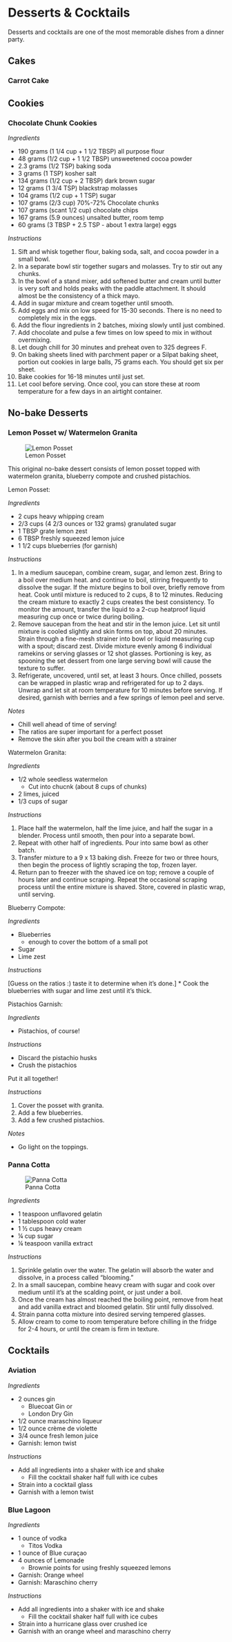 # Desserts & Cocktails {-}

Desserts and cocktails are one of the most memorable dishes from a dinner party. 

## Cakes {-}
### Carrot Cake {-}

## Cookies {-}
### Chocolate Chunk Cookies {-}

*Ingredients*

* 190 grams (1 1/4 cup + 1 1/2 TBSP) all purpose flour
* 48 grams (1/2 cup + 1 1/2 TBSP) unsweetened cocoa powder
* 2.3 grams (1/2 TSP) baking soda
* 3 grams (1 TSP) kosher salt
* 134 grams (1/2 cup + 2 TBSP) dark brown sugar
* 12 grams (1 3/4 TSP) blackstrap molasses
* 104 grams (1/2 cup + 1 TSP) sugar
* 107 grams (2/3 cup) 70%-72% Chocolate chunks
* 107 grams (scant 1/2 cup) chocolate chips
* 167 grams (5.9 ounces) unsalted butter, room temp
* 60 grams (3 TBSP + 2.5 TSP - about 1 extra large) eggs

*Instructions*

1. Sift and whisk together flour, baking soda, salt, and cocoa powder in a small bowl.
2. In a separate bowl stir together sugars and molasses. Try to stir out any chunks.
3. In the bowl of a stand mixer, add softened butter and cream until butter is very soft and holds peaks with the paddle attachment. It should almost be the consistency of a thick mayo.
4. Add in sugar mixture and cream together until smooth.
5. Add eggs and mix on low speed for 15-30 seconds. There is no need to completely mix in the eggs.
6. Add the flour ingredients in 2 batches, mixing slowly until just combined.
7. Add chocolate and pulse a few times on low speed to mix in without overmixing.
8. Let dough chill for 30 minutes and preheat oven to 325 degrees F.
9. On baking sheets lined with parchment paper or a Silpat baking sheet, portion out cookies in large balls, 75 grams each. You should get six per sheet. 
10. Bake cookies for 16-18 minutes until just set.
11. Let cool before serving. Once cool, you can store these at room temperature for a few days in an airtight container.

## No-bake Desserts {-}
### Lemon Posset w/ Watermelon Granita {-}

![Lemon Posset](https://github.com/katelyn98/RecipesSite/blob/website/IMG_9387.jpeg)

This original no-bake dessert consists of lemon posset topped with watermelon granita, blueberry compote and crushed pistachios.

Lemon Posset:

*Ingredients*

* 2 cups heavy whipping cream
* 2/3 cups (4 2/3 ounces or 132 grams) granulated sugar
* 1 TBSP grate lemon zest
* 6 TBSP freshly squeezed lemon juice
* 1 1/2 cups blueberries (for garnish)

*Instructions*

1. In a medium saucepan, combine cream, sugar, and lemon zest. Bring to a boil over medium heat. and continue to boil, stirring frequently to dissolve the sugar. If the mixture begins to boil over, briefly remove from heat. Cook until mixture is reduced to 2 cups, 8 to 12 minutes. Reducing the cream mixture to exactly 2 cups creates the best consistency. To monitor the amount, transfer the liquid to a 2-cup heatproof liquid measuring cup once or twice during boiling.
2. Remove saucepan from the heat and stir in the lemon juice. Let sit until mixture is cooled slightly and skin forms on top, about 20 minutes. Strain through a fine-mesh strainer into bowl or liquid measuring cup with a spout; discard zest. Divide mixture evenly among 6 individual ramekins or serving glasses or 12 shot glasses. Portioning is key, as spooning the set dessert from one large serving bowl will cause the texture to suffer.
3. Refrigerate, uncovered, until set, at least 3 hours. Once chilled, possets can be wrapped in plastic wrap and refrigerated for up to 2 days. Unwrap and let sit at room temperature for 10 minutes before serving. If desired, garnish with berries and a few springs of lemon peel and serve.

*Notes*

* Chill well ahead of time of serving!
* The ratios are super important for a perfect posset
* Remove the skin after you boil the cream with a strainer

Watermelon Granita: 

*Ingredients*

* 1/2 whole seedless watermelon
  + Cut into chucnk (about 8 cups of chunks)
* 2 limes, juiced
* 1/3 cups of sugar

*Instructions*

1. Place half the watermelon, half the lime juice, and half the sugar in a blender. Process until smooth, then pour into a separate bowl. 
2. Repeat with other half of ingredients. Pour into same bowl as other batch.
3. Transfer mixture to a 9 x 13 baking dish. Freeze for two or three hours, then begin the process of lightly scraping the top, frozen layer.
4.  Return pan to freezer with the shaved ice on top; remove a couple of hours later and continue scraping. Repeat the occasional scraping process until the entire mixture is shaved. Store, covered in plastic wrap, until serving. 

Blueberry Compote: 

*Ingredients*

* Blueberries
  + enough to cover the bottom of a small pot
* Sugar
* Lime zest

*Instructions*

[Guess on the ratios :) taste it to determine when it's done.]
* Cook the blueberries with sugar and lime zest until it's thick.

Pistachios Garnish: 

*Ingredients*

* Pistachios, of course!

*Instructions*

* Discard the pistachio husks
* Crush the pistachios

Put it all together!

*Instructions*

1. Cover the posset with granita.
2. Add a few blueberries.
3. Add a few crushed pistachios.

*Notes*

* Go light on the toppings.

### Panna Cotta {-}

![Panna Cotta](https://github.com/katelyn98/RecipesSite/blob/website/IMG_7054.JPG)

*Ingredients*

* 1 teaspoon unflavored gelatin
* 1 tablespoon cold water
* 1 ½ cups heavy cream
* ¼ cup sugar
* ¼ teaspoon vanilla extract

*Instructions*

1. Sprinkle gelatin over the water. The gelatin will absorb the water and dissolve, in a process called “blooming.”
2. In a small saucepan, combine heavy cream with sugar and cook over medium until it’s at the scalding point, or just under a boil.
3. Once the cream has almost reached the boiling point, remove from heat and add vanilla extract and bloomed gelatin. Stir until fully dissolved.
4. Strain panna cotta mixture into desired serving tempered glasses.
5. Allow cream to come to room temperature before chilling in the fridge for 2-4 hours, or until the cream is firm in texture.

## Cocktails {-}
### Aviation {-}
  
*Ingredients*

* 2 ounces gin
  + Bluecoat Gin or 
  + London Dry Gin
* 1/2 ounce maraschino liqueur
* 1/2 ounce crème de violette 
* 3/4 ounce fresh lemon juice
* Garnish: lemon twist

*Instructions*

* Add all ingredients into a shaker with ice and shake
  + Fill the cocktail shaker half full with ice cubes
* Strain into a cocktail glass
* Garnish with a lemon twist

### Blue Lagoon {-}

*Ingredients*

* 1 ounce of vodka
  + Titos Vodka
* 1 ounce of Blue curaçao
* 4 ounces of Lemonade
  + Brownie points for using freshly squeezed lemons
* Garnish: Orange wheel
* Garnish: Maraschino cherry

*Instructions*

* Add all ingredients into a shaker with ice and shake
  + Fill the cocktail shaker half full with ice cubes
* Strain into a hurricane glass over crushed ice
* Garnish with an orange wheel and maraschino cherry
